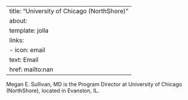 
---
title: "University of Chicago (NorthShore)"
about:
  template: jolla
  links:
    - icon: email
      text: Email
      href: mailto:nan
---

Megan E. Sullivan, MD is the Program Director at University of Chicago (NorthShore), located in Evanston, IL. 
